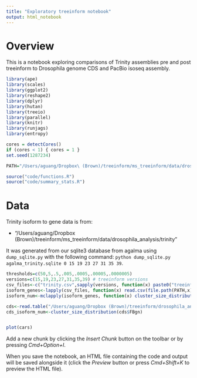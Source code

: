 ```yaml
---
title: "Exploratory treeinform notebook"
output: html_notebook
---
```


# Overview

This is a notebook exploring comparisons of Trinity assemblies pre and post treeinform to Drosophila genome CDS and PacBio isoseq assembly.

```r
library(ape)
library(scales)
library(ggplot2)
library(reshape2)
library(dplyr)
library(hutan)
library(treeio)
library(parallel)
library(knitr)
library(runjags)
library(entropy)

cores = detectCores()
if (cores < 1) { cores = 1 }
set.seed(1287234)

PATH="/Users/aguang/Dropbox\ (Brown)/treeinform/ms_treeinform/data/drosophila_analysis/trinity"

source("code/functions.R")
source("code/summary_stats.R")
```

# Data

Trinity isoform to gene data is from:

 * "/Users/aguang/Dropbox (Brown)/treeinform/ms_treeinform/data/drosophila_analysis/trinity"
 
It was generated from our sqlite3 database from agalma using `dump_sqlite.py` with the following command:
`python dump_sqlite.py agalma_trinity.sqlite 0 15 19 23 27 31 35 39`.

```r
thresholds=c(50,5,.5,.005,.0005,.00005,.0000005)
versions=c(15,19,23,27,31,35,39) # treeinform versions
csv_files<-c("trinity.csv",sapply(versions, function(x) paste0("treeinform",x,".csv")))
isoform_genes<-lapply(csv_files, function(x) read.csv(file.path(PATH,x)))
isoform_num<-mclapply(isoform_genes, function(x) cluster_size_distribution(x$gene), mc.cores=cores)

cds<-read.table("/Users/aguang/Dropbox (Brown)/treeinform/drosophila_analysis/dmel_unique_protein_isoforms_fb_2018_04.tsv",sep="\t",skip=4,col.names=c("FBgn","FB_gene_symbol","representative_protein","identical_protein(s)"),header=FALSE,fill=TRUE)
cds_isoform_num<-cluster_size_distribution(cds$FBgn)
```

```r
```

```r
plot(cars)
```

Add a new chunk by clicking the *Insert Chunk* button on the toolbar or by pressing *Cmd+Option+I*.

When you save the notebook, an HTML file containing the code and output will be saved alongside it (click the *Preview* button or press *Cmd+Shift+K* to preview the HTML file).
